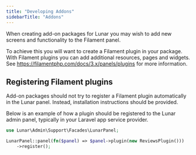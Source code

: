 ```yaml
---
title: "Developing Addons"
sidebarTitle: "Addons"
---
```


When creating add-on packages for Lunar you may wish to add new screens and functionality to the Filament panel.

To achieve this you will want to create a Filament plugin in your package. With Filament plugins you can add additional
resources, pages and widgets. See https://filamentphp.com/docs/3.x/panels/plugins for more information.

## Registering Filament plugins

Add-on packages should not try to register a Filament plugin automatically in the Lunar panel. Instead, installation 
instructions should be provided.

Below is an example of how a plugin should be registered to the Lunar admin panel, typically in your Laravel app 
service provider.

```php
use Lunar\Admin\Support\Facades\LunarPanel;

LunarPanel::panel(fn($panel) => $panel->plugin(new ReviewsPlugin()))
    ->register();
```
